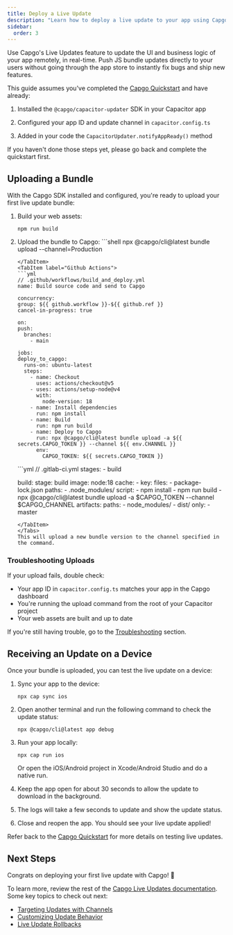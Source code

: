 ```yaml
---
title: Deploy a Live Update
description: "Learn how to deploy a live update to your app using Capgo's Live Updates feature, enabling real-time UI and logic updates without app store resubmission."
sidebar:
  order: 3
---
```


Use Capgo's Live Updates feature to update the UI and business logic of your app remotely, in real-time. Push JS bundle updates directly to your users without going through the app store to instantly fix bugs and ship new features.

This guide assumes you've completed the [Capgo Quickstart](/docs/getting-started/quickstart) and have already:

<Steps>

1. Installed the `@capgo/capacitor-updater` SDK in your Capacitor app 

2. Configured your app ID and update channel in `capacitor.config.ts`

3. Added in your code the `CapacitorUpdater.notifyAppReady()` method

</Steps>

If you haven't done those steps yet, please go back and complete the quickstart first.

<LinkCard href="/docs/getting-started/add-an-app/" title="Add an app" description="Add an app to your Capgo account, and install the plugin in your app" />

## Uploading a Bundle

With the Capgo SDK installed and configured, you're ready to upload your first live update bundle:

1. Build your web assets:
   ```shell
   npm run build
   ```

2. Upload the bundle to Capgo:
    <Tabs>
      <TabItem label="Console">
        ```shell
      npx @capgo/cli@latest bundle upload --channel=Production
      ```
      </TabItem>
      <TabItem label="Github Actions">
      ```yml
      // .github/workflows/build_and_deploy.yml
    name: Build source code and send to Capgo

    concurrency:
      group: ${{ github.workflow }}-${{ github.ref }}
      cancel-in-progress: true

    on:
      push:
        branches:
          - main

    jobs:
      deploy_to_capgo:
        runs-on: ubuntu-latest
        steps:
          - name: Checkout
            uses: actions/checkout@v5
          - uses: actions/setup-node@v4
            with:
              node-version: 18
          - name: Install dependencies
            run: npm install
          - name: Build
            run: npm run build
          - name: Deploy to Capgo
            run: npx @capgo/cli@latest bundle upload -a ${{ secrets.CAPGO_TOKEN }} --channel ${{ env.CHANNEL }}
            env:
              CAPGO_TOKEN: ${{ secrets.CAPGO_TOKEN }}
      ```
      </TabItem>
      <TabItem label="Gitlab">
      ```yml
      // .gitlab-ci.yml
      stages:
        - build

      build:
        stage: build
        image: node:18
        cache:
          - key:
              files:
                - package-lock.json
            paths:
              - .node_modules/
        script:
          - npm install
          - npm run build
          - npx @capgo/cli@latest bundle upload -a $CAPGO_TOKEN --channel $CAPGO_CHANNEL
        artifacts:
          paths:
            - node_modules/
            - dist/
        only:
          - master
      ```
      </TabItem>
    </Tabs>
   This will upload a new bundle version to the channel specified in the command.

### Troubleshooting Uploads

If your upload fails, double check:
- Your app ID in `capacitor.config.ts` matches your app in the Capgo dashboard
- You're running the upload command from the root of your Capacitor project
- Your web assets are built and up to date

If you're still having trouble, go to the [Troubleshooting](/docs/getting-started/troubleshooting/) section.

## Receiving an Update on a Device

Once your bundle is uploaded, you can test the live update on a device:

1. Sync your app to the device:
   ```shell
   npx cap sync ios
   ```

2. Open another terminal and run the following command to check the update status:
   ```shell
   npx @capgo/cli@latest app debug
   ```

3. Run your app locally:
   ```shell
   npx cap run ios
   ``` 
   Or open the iOS/Android project in Xcode/Android Studio and do a native run.

4. Keep the app open for about 30 seconds to allow the update to download in the background. 

5. The logs will take a few seconds to update and show the update status.

6. Close and reopen the app. You should see your live update applied!

Refer back to the [Capgo Quickstart](/docs/getting-started/quickstart#receiving-a-live-update-on-a-device) for more details on testing live updates.

## Next Steps

Congrats on deploying your first live update with Capgo! 🎉 

To learn more, review the rest of the [Capgo Live Updates documentation](/docs/live-updates). Some key topics to check out next:
- [Targeting Updates with Channels](/docs/live-updates/channels)
- [Customizing Update Behavior](/docs/live-updates/update-behavior)
- [Live Update Rollbacks](/docs/live-updates/rollbacks)
